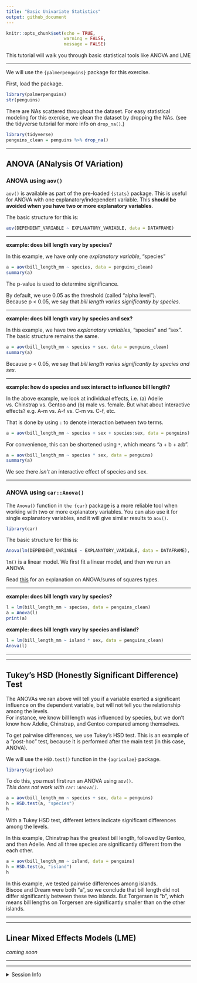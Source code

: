 ```yaml
---
title: "Basic Univariate Statistics"
output: github_document
---
```


```r
knitr::opts_chunk$set(echo = TRUE,
                      warning = FALSE,
                      message = FALSE)
```

This tutorial will walk you through basic statistical tools like ANOVA and LME

---

We will use the `{palmerpenguins}` package for this exercise.

First, load the package.
```r
library(palmerpenguins)
str(penguins)
```

There are NAs scattered throughout the dataset. For easy statistical modeling for this exercise, we clean the dataset by dropping the NAs. (see the tidyverse tutorial for more info on `drop_na()`.)

```r
library(tidyverse)
penguins_clean = penguins %>% drop_na()
```

---

## ANOVA (ANalysis Of VAriation)

### ANOVA using `aov()`

`aov()` is available as part of the pre-loaded `{stats}` package. This is useful for ANOVA with one explanatory/independent variable. This **should be avoided when you have two or more explanatory variables**. 

The basic structure for this is:
```r
aov(DEPENDENT_VARIABLE ~ EXPLANATORY_VARIABLE, data = DATAFRAME)
```

***

**example: does bill length vary by species?**

In this example, we have only one *explanatory variable*, "species" 

```r
a = aov(bill_length_mm ~ species, data = penguins_clean)
summary(a)
```

The p-value is used to determine significance.  

By default, we use 0.05 as the threshold (called "alpha level").  
Because p < 0.05, we say that *bill length varies significantly by species*.


***

**example: does bill length vary by species and sex?**

In this example, we have two *explanatory variables*, "species" and "sex".  
The basic structure remains the same. 

```r
a = aov(bill_length_mm ~ species + sex, data = penguins_clean)
summary(a)
```

Because p < 0.05, we say that *bill length varies significantly by species and sex*.

***

**example: how do species and sex interact to influence bill length?**

In the above example, we look at individual effects, i.e. (a) Adelie vs. Chinstrap vs. Gentoo and (b) male vs. female. But what about interactive effects? e.g. A-m vs. A-f vs. C-m vs. C-f, etc.

That is done by using `:` to denote interaction between two terms.

```r
a = aov(bill_length_mm ~ species + sex + species:sex, data = penguins)
```

For convenience, this can be shortened using `*`, which means "a + b + a:b".
```r
a = aov(bill_length_mm ~ species * sex, data = penguins)
summary(a)
```

We see there *isn't* an interactive effect of species and sex.

***

### ANOVA using `car::Anova()`

The `Anova()` function in `the {car}` package is a more reliable tool when working with two or more explanatory variables. You can also use it for single explanatory variables, and it will give similar results to `aov()`.

```r
library(car)
```

The basic structure for this is:
```r
Anova(lm(DEPENDENT_VARIABLE ~ EXPLANATORY_VARIABLE, data = DATAFRAME), type = TYPE)
```

`lm()` is a linear model. We first fit a linear model, and then we run an ANOVA.

Read [this](https://www.r-bloggers.com/2011/03/anova-–-type-iiiiii-ss-explained/) for an explanation on ANOVA/sums of squares types.


***

**example: does bill length vary by species?**

```r
l = lm(bill_length_mm ~ species, data = penguins_clean)
a = Anova(l)
print(a)
```

**example: does bill length vary by species and island?**

```r
l = lm(bill_length_mm ~ island * sex, data = penguins_clean)
Anova(l)
```


***
***


## Tukey's HSD (Honestly Significant Difference) Test

The ANOVAs we ran above will tell you if a variable exerted a significant influence on the dependent variable, but will not tell you the relationship among the levels.  
For instance, we know bill length was influenced by species, but we don't know how Adelie, Chinstrap, and Gentoo compared among themselves. 

To get pairwise differences, we use Tukey's HSD test. This is an example of a "post-hoc" test, because it is performed after the main test (in this case, ANOVA).


We will use the `HSD.test()` function in the `{agricolae}` package.

```r
library(agricolae)
```

To do this, you must first run an ANOVA using `aov()`.  
*This does not work with `car::Anova()`.*

```r
a = aov(bill_length_mm ~ species + sex, data = penguins)
h = HSD.test(a, "species")
h
```

With a Tukey HSD test, different letters indicate significant differences among the levels.  

In this example, Chinstrap has the greatest bill length, followed by Gentoo, and then Adelie. And all three species are significantly different from the each other.


```r
a = aov(bill_length_mm ~ island, data = penguins)
h = HSD.test(a, "island")
h
```

In this example, we tested pairwise differences among islands.  
Biscoe and Dream were both "a", so we conclude that bill length did not differ significantly between these two islands. But Torgersen is "b", which means bill lengths on Torgersen are significantly smaller than on the other islands.

***
***

## Linear Mixed Effects Models (LME)

*coming soon*

***


--- 

<details>
  <summary>Session Info</summary>
  
  Date Run: `r Sys.Date()`
  
```r
sessionInfo()
```
  
  